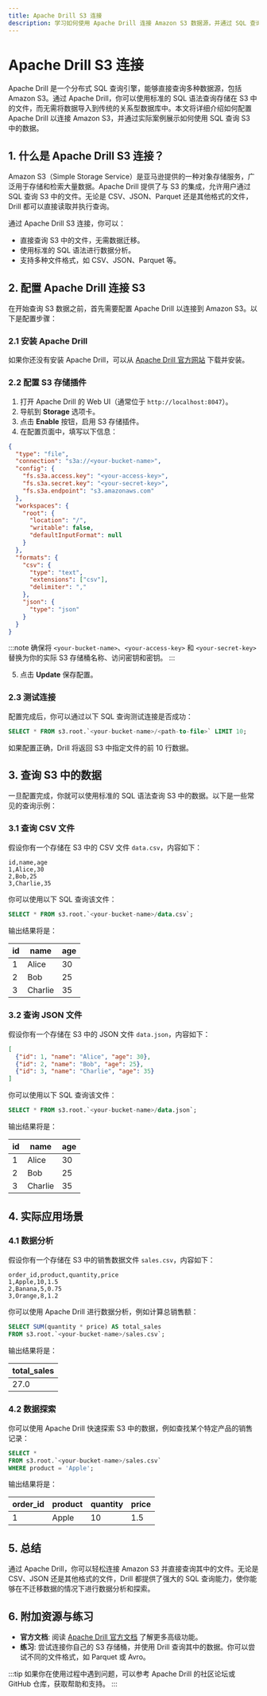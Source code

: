 ```yaml
---
title: Apache Drill S3 连接
description: 学习如何使用 Apache Drill 连接 Amazon S3 数据源，并通过 SQL 查询 S3 中的文件。
---
```


# Apache Drill S3 连接

Apache Drill 是一个分布式 SQL 查询引擎，能够直接查询多种数据源，包括 Amazon S3。通过 Apache Drill，你可以使用标准的 SQL 语法查询存储在 S3 中的文件，而无需将数据导入到传统的关系型数据库中。本文将详细介绍如何配置 Apache Drill 以连接 Amazon S3，并通过实际案例展示如何使用 SQL 查询 S3 中的数据。

## 1. 什么是 Apache Drill S3 连接？

Amazon S3（Simple Storage Service）是亚马逊提供的一种对象存储服务，广泛用于存储和检索大量数据。Apache Drill 提供了与 S3 的集成，允许用户通过 SQL 查询 S3 中的文件。无论是 CSV、JSON、Parquet 还是其他格式的文件，Drill 都可以直接读取并执行查询。

通过 Apache Drill S3 连接，你可以：
- 直接查询 S3 中的文件，无需数据迁移。
- 使用标准的 SQL 语法进行数据分析。
- 支持多种文件格式，如 CSV、JSON、Parquet 等。

## 2. 配置 Apache Drill 连接 S3

在开始查询 S3 数据之前，首先需要配置 Apache Drill 以连接到 Amazon S3。以下是配置步骤：

### 2.1 安装 Apache Drill

如果你还没有安装 Apache Drill，可以从 [Apache Drill 官方网站](https://drill.apache.org/) 下载并安装。

### 2.2 配置 S3 存储插件

1. 打开 Apache Drill 的 Web UI（通常位于 `http://localhost:8047`）。
2. 导航到 **Storage** 选项卡。
3. 点击 **Enable** 按钮，启用 S3 存储插件。
4. 在配置页面中，填写以下信息：

```json
{
  "type": "file",
  "connection": "s3a://<your-bucket-name>",
  "config": {
    "fs.s3a.access.key": "<your-access-key>",
    "fs.s3a.secret.key": "<your-secret-key>",
    "fs.s3a.endpoint": "s3.amazonaws.com"
  },
  "workspaces": {
    "root": {
      "location": "/",
      "writable": false,
      "defaultInputFormat": null
    }
  },
  "formats": {
    "csv": {
      "type": "text",
      "extensions": ["csv"],
      "delimiter": ","
    },
    "json": {
      "type": "json"
    }
  }
}
```

:::note
确保将 `<your-bucket-name>`、`<your-access-key>` 和 `<your-secret-key>` 替换为你的实际 S3 存储桶名称、访问密钥和密钥。
:::

5. 点击 **Update** 保存配置。

### 2.3 测试连接

配置完成后，你可以通过以下 SQL 查询测试连接是否成功：

```sql
SELECT * FROM s3.root.`<your-bucket-name>/<path-to-file>` LIMIT 10;
```

如果配置正确，Drill 将返回 S3 中指定文件的前 10 行数据。

## 3. 查询 S3 中的数据

一旦配置完成，你就可以使用标准的 SQL 语法查询 S3 中的数据。以下是一些常见的查询示例：

### 3.1 查询 CSV 文件

假设你有一个存储在 S3 中的 CSV 文件 `data.csv`，内容如下：

```csv
id,name,age
1,Alice,30
2,Bob,25
3,Charlie,35
```

你可以使用以下 SQL 查询该文件：

```sql
SELECT * FROM s3.root.`<your-bucket-name>/data.csv`;
```

输出结果将是：

| id  | name    | age |
|-----|---------|-----|
| 1   | Alice   | 30  |
| 2   | Bob     | 25  |
| 3   | Charlie | 35  |

### 3.2 查询 JSON 文件

假设你有一个存储在 S3 中的 JSON 文件 `data.json`，内容如下：

```json
[
  {"id": 1, "name": "Alice", "age": 30},
  {"id": 2, "name": "Bob", "age": 25},
  {"id": 3, "name": "Charlie", "age": 35}
]
```

你可以使用以下 SQL 查询该文件：

```sql
SELECT * FROM s3.root.`<your-bucket-name>/data.json`;
```

输出结果将是：

| id  | name    | age |
|-----|---------|-----|
| 1   | Alice   | 30  |
| 2   | Bob     | 25  |
| 3   | Charlie | 35  |

## 4. 实际应用场景

### 4.1 数据分析

假设你有一个存储在 S3 中的销售数据文件 `sales.csv`，内容如下：

```csv
order_id,product,quantity,price
1,Apple,10,1.5
2,Banana,5,0.75
3,Orange,8,1.2
```

你可以使用 Apache Drill 进行数据分析，例如计算总销售额：

```sql
SELECT SUM(quantity * price) AS total_sales 
FROM s3.root.`<your-bucket-name>/sales.csv`;
```

输出结果将是：

| total_sales |
|-------------|
| 27.0        |

### 4.2 数据探索

你可以使用 Apache Drill 快速探索 S3 中的数据，例如查找某个特定产品的销售记录：

```sql
SELECT * 
FROM s3.root.`<your-bucket-name>/sales.csv` 
WHERE product = 'Apple';
```

输出结果将是：

| order_id | product | quantity | price |
|----------|---------|----------|-------|
| 1        | Apple   | 10       | 1.5   |

## 5. 总结

通过 Apache Drill，你可以轻松连接 Amazon S3 并直接查询其中的文件。无论是 CSV、JSON 还是其他格式的文件，Drill 都提供了强大的 SQL 查询能力，使你能够在不迁移数据的情况下进行数据分析和探索。

## 6. 附加资源与练习

- **官方文档**: 阅读 [Apache Drill 官方文档](https://drill.apache.org/docs/) 了解更多高级功能。
- **练习**: 尝试连接你自己的 S3 存储桶，并使用 Drill 查询其中的数据。你可以尝试不同的文件格式，如 Parquet 或 Avro。

:::tip
如果你在使用过程中遇到问题，可以参考 Apache Drill 的社区论坛或 GitHub 仓库，获取帮助和支持。
:::